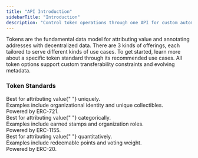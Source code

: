 ```yaml
---
title: "API Introduction"
sidebarTitle: "Introduction"
description: "Control token operations through one API for custom automations."
---
```


Tokens are the fundamental data model for attributing value and annotating addresses with
decentralized data. There are 3 kinds of offerings, each tailored to serve different kinds of
use cases. To get started, learn more about a specific token standard through its recommended use cases.
All token options support custom transferability constraints and evolving metadata.

### Token Standards

<CardGroup cols={3}>
  <Card
    title="Memberships"
    icon="id-badge"
    iconType="solid"
    href="/api-reference/v1/erc721/post/mint"
  >
    <div style={{ paddingTop: "8px", fontSize: "14px" }}>
      Best for attributing value{" "}
      <span style={{ fontWeight: "bold" }}>uniquely</span>.
    </div>
    <div style={{ paddingTop: "4px", fontSize: "14px" }}>
      Examples include organizational identity and unique collectibles.
    </div>
    <div style={{ paddingTop: "4px", fontSize: "14px" }}>
      Powered by ERC-721.
    </div>
  </Card>
  <Card
    title="Badges"
    icon="badge-check"
    iconType="solid"
    href="/api-reference/v1/erc1155/post/mint"
  >
    <div style={{ paddingTop: "8px", fontSize: "14px" }}>
      Best for attributing value{" "}
      <span style={{ fontWeight: "bold" }}>categorically</span>.
    </div>
    <div style={{ paddingTop: "4px", fontSize: "14px" }}>
      Examples include earned stamps and organization roles.
    </div>
    <div style={{ paddingTop: "4px", fontSize: "14px" }}>
      Powered by ERC-1155.
    </div>
  </Card>
  <Card
    title="Points"
    icon="coin"
    iconType="solid"
    href="/api-reference/v1/erc20/post/mint"
  >
    <div style={{ paddingTop: "8px", fontSize: "14px" }}>
      Best for attributing value{" "}
      <span style={{ fontWeight: "bold" }}>quantitatively</span>.
    </div>
    <div style={{ paddingTop: "4px", fontSize: "14px" }}>
      Examples include redeemable points and voting weight.
    </div>
    <div style={{ paddingTop: "4px", fontSize: "14px" }}>
      Powered by ERC-20.
    </div>
  </Card>
</CardGroup>

